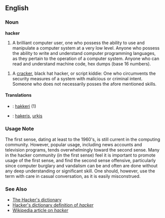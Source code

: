 ==English==

=== Noun ===
'''hacker'''
# A brilliant computer user, one who possess the ability to use and manipulate a computer system at a very low level.  Anyone who possess the ability to write and understand computer programming languages, as they pertain to the operation of a computer system.  Anyone who can read and understand machine code, hex dumps (base 16 numbers).
<!-- Please do not change this to "a term commonly confused with ..." or other such.  The usage note below makes the issue abundantly clear.  In common usage, this *is* the meaning.  I don't like it either, but when a newspaper article says "a hacker broke in ..." they don't mean "a term commonly confused with cracker broke in."  They mean "a cracker broke in." --dmh -->
# A [[cracker]], black hat hacker, or script kiddie:  One who circumvents the security measures of a system with malicious or criminal intent.  Someone who does not necessarily posses the afore mentioned skills.

====Translations====
*{{fi}}: [[hakkeri]] (1)
*{{lv}}: [[hakeris]], [[urķis]]

===Usage Note===

The first sense, dating at least to the 1960's, is still current in the computing community.  However, popular usage, including news accounts and television programs, tends overwhelmingly toward the second sense.  Many in the hacker community (in the first sense) feel it is important to   promote usage of the first sense, and find the second sense offensive, particularly since computer burglary and vandalism can be and often are done without any deep understanding or significant skill.  One should, however, use the term with care in casual conversation, as it is easily misconstrued.

===See Also===

*[http://catb.org/~esr/jargon/index.html The Hacker's dictionary]
*[http://catb.org/~esr/jargon/html/H/hacker.html Hacker's dictionary definition of ''hacker'']
*[[w:hacker|Wikipedia article on ''hacker'']]